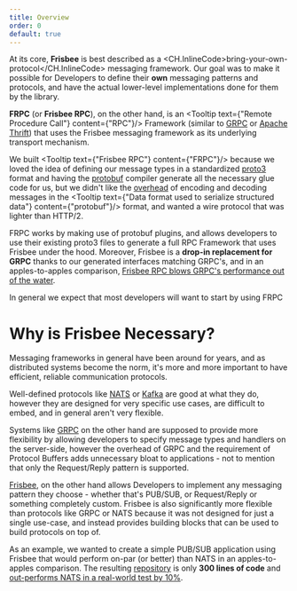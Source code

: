 ```yaml
---
title: Overview
order: 0
default: true
---
```


At its core, **Frisbee** is best described as a <CH.InlineCode>bring-your-own-protocol</CH.InlineCode> messaging framework. Our goal was
to make it possible for Developers to define their **own** messaging patterns and protocols, and have the actual
lower-level implementations done for them by the library.

**FRPC** (or **Frisbee RPC**), on the other hand, is an <Tooltip text={"Remote Procedure Call"} content={"RPC"}/> Framework (similar to [GRPC](https://grpc.io) or
[Apache Thrift](https://thrift.apache.org/)) that uses the Frisbee messaging framework as its underlying transport mechanism.

We built <Tooltip text={"Frisbee RPC"} content={"FRPC"}/> because we loved the idea of defining our message types in a standardized
[proto3](https://developers.google.com/protocol-buffers/docs/proto3) format and having the [protobuf](https://github.com/protocolbuffers/protobuf) compiler generate all the necessary
glue code for us, but we didn't like the [overhead](https://github.com/boguslaw-wojcik/encoding-benchmarks) of encoding and decoding
messages in the <Tooltip text={"Data format used to serialize structured data"} content={"protobuf"}/> format, and wanted a wire protocol that was lighter than HTTP/2.

FRPC works by making use of protobuf plugins, and allows developers to use their existing proto3 files to generate a
full RPC Framework that uses Frisbee under the hood. Moreover, Frisbee is a **drop-in replacement for GRPC** thanks to
our generated interfaces matching GRPC's, and in an apples-to-apples comparison,
[Frisbee RPC blows GRPC's performance out of the water]().

In general we expect that most developers will want to start by using FRPC

# Why is Frisbee Necessary?

Messaging frameworks in general have been around for years, and as distributed systems become the norm, it's more and
more important to have efficient, reliable communication protocols.

Well-defined protocols like [NATS](https://nats.io) or [Kafka](https://kafka.apache.org/) are good at what they do,
however they are designed for very specific use cases, are difficult to embed, and in general aren't very flexible.

Systems like [GRPC](https://grpc.io) on the other hand are supposed to provide more flexibility by allowing developers
to specify message types and handlers on the server-side, however the overhead of GRPC and the requirement of Protocol
Buffers adds unnecessary bloat to applications - not to mention that only the Request/Reply pattern is supported.

[Frisbee](https://github.com/loopholelabs/frisbee), on the other hand allows Developers to implement any messaging
pattern they choose - whether that's PUB/SUB, or Request/Reply or something completely custom. Frisbee is also
significantly more flexible than protocols like GRPC or NATS because it was not designed for just a single use-case,
and instead provides building blocks that can be used to build protocols on top of.

As an example, we wanted to create a simple PUB/SUB application using Frisbee that would perform on-par (or better) than
NATS in an apples-to-apples comparison. The resulting [repository](https://github.com/loopholelabs/frisbee-benchmarks/tree/master/nats-benchmark/frisbee)
is only **300 lines of code** and [out-performs NATS in a real-world test by 10%]().